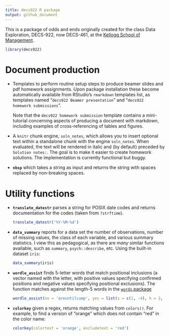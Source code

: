 ```yaml
---
title: decs922 R package
output: github_document
---
```


This is a package of odds and ends originally created for the class
Data Exploration, DECS-922, now DECS-461, at the [Kellogg School of
Management](https://www.kellogg.northwestern.edu/). 

```r
library(decs922)
```



# Document production

* Templates to perform routine setup steps to produce beamer slides
  and pdf homework assignments.  Upon package installation these
  become automatically available from RStudio's `rmarkdown` templates
  list, as templates named "`decs922 Beamer presentation`" and "`decs922
  homework submissions`". 
  
  Note that the `decs922 homework
  submission ` template contains a mini-tutorial concerning
  aspects of producing a document with markdown, including
  examples of cross-referencing of tables and figures.
* A `knitr` chunk engine, `soln_notes`, which allows you to insert
  optional text within a standalone chunk with the engine
  `soln_notes`. When evaluated, the text will be rendered in italic
  and (by default) preceded by `Solution notes:`. The goal is to make
  it easier to create homework solutions. The implementation is
  currently functional but buggy.
* **`nbsp`** which takes a string as input and returns the
  string with spaces replaced by non-breaking spaces.
  
# Utility functions

* **`translate_datestr`** parses a string for POSIX
  date codes and returns documentation for the codes (taken from `?strftime`).
  
  ```r
  translate_datestr('%Y-%M-%d')
  ```

* **`data_summary`** reports for a data set the number
  of observations, number of missing values, the class of each
  variable, and various summary statistics. I view this as
  pedagogical, as there are *many* similar functions available, such
  as `summary`, `psych::describe`, etc.  Using the
  built-in dataset `iris`:
  
  
  ```r
  data_summary(iris)
  ```
* **`wordle_assist`** finds 5-letter words that match positional
  inclusions (a vector named with the letter, with positive values
  specifying confirmed positions and negative values specifying
  positional exclusions). The function matches against 
  the length-5 words in the [`words` package](https://CRAN.R-project.org/package=words)
  ```r
  wordle_assist(no = 'areuntilcump', yes = list(s = c(1, -4), h = 2, o = 3))
  ```
* **`colorkey`** given a regex, returns matching values from
  `colors()`.  For example, to find a version of "orange" which does
  not contain "red" in the color name:

    ```r
    colorkey(colortext = 'orange', excludetext = 'red')
    ```




